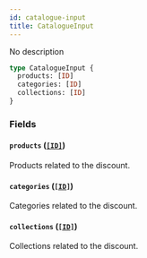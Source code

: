 ```yaml
---
id: catalogue-input
title: CatalogueInput
---
```


No description

```graphql
type CatalogueInput {
  products: [ID]
  categories: [ID]
  collections: [ID]
}
```

### Fields

#### `products` ([`[ID]`](/docs/developer/api-reference/scalars/id))

Products related to the discount.

#### `categories` ([`[ID]`](/docs/developer/api-reference/scalars/id))

Categories related to the discount.

#### `collections` ([`[ID]`](/docs/developer/api-reference/scalars/id))

Collections related to the discount.
